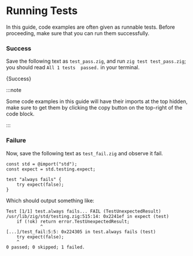 

# Running Tests

In this guide, code examples are often given as runnable tests. Before proceeding, make sure that you can run them successfully.

### Success

Save the following text as `test_pass.zig`, and run `zig test test_pass.zig`; you should read `All 1 tests  passed.` in your terminal.

<CodeBlock language="zig">{Success}</CodeBlock>

:::note

Some code examples in this guide will have their imports at the top hidden, make sure to get them by clicking the copy button on the top-right of the code block.

:::

### Failure

Now, save the following text as `test_fail.zig` and observe it fail.

```zig
const std = @import("std");
const expect = std.testing.expect;

test "always fails" {
    try expect(false);
}
```

Which should output something like:

```
Test [1/1] test.always fails... FAIL (TestUnexpectedResult)
/usr/lib/zig/std/testing.zig:515:14: 0x2241ef in expect (test)
    if (!ok) return error.TestUnexpectedResult;
             ^
[...]/test_fail:5:5: 0x224305 in test.always fails (test)
    try expect(false);
    ^
0 passed; 0 skipped; 1 failed.
```
